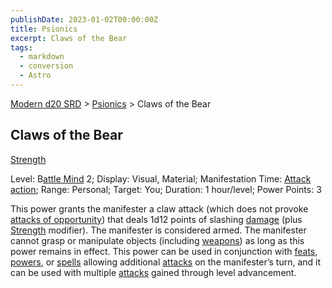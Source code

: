 ```yaml
---
publishDate: 2023-01-02T00:00:00Z
title: Psionics
excerpt: Claws of the Bear
tags:
  - markdown
  - conversion
  - Astro
---
```


[Modern d20 SRD](/#modernD20) > [Psionics](modern-d20-srd-psionics-index) > Claws of the Bear

## Claws of the Bear

[Strength](modern-d20-srd-basics-ability-scores)

Level: B[attle Mind](modern-d20-srd-classes-advanced-battle-mind) 2; Display: Visual, Material; Manifestation Time: [Attack action](modern-d20-srd-combat-attack-actions); Range: Personal; Target: You; Duration: 1 hour/level; Power Points: 3

This power grants the manifester a claw attack (which does not provoke [attacks of opportunity](modern-d20-srd-combat-attacks-of-opportunity)) that deals 1d12 points of slashing [damage](modern-d20-srd-combat-damage) (plus [Strength](modern-d20-srd-basics-ability-scores) modifier). The manifester is considered armed. The manifester cannot grasp or manipulate objects (including [weapons](modern-d20-srd-equipment-equipment-weapons)) as long as this power remains in effect. This power can be used in conjunction with [feats](modern-d20-srd-feats-index), [powers](modern-d20-srd-psionics-index), or [spells](modern-d20-srd-fx-index) allowing additional [attacks](modern-d20-srd-combat-attack-roll) on the manifester’s turn, and it can be used with multiple [attacks](modern-d20-srd-combat-attack-roll) gained through level advancement.
